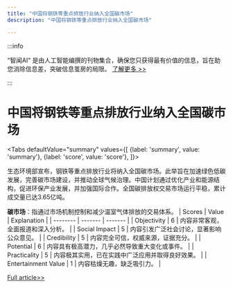 ```yaml
---
title: "中国将钢铁等重点排放行业纳入全国碳市场"
description: "中国将钢铁等重点排放行业纳入全国碳市场"

---
```



:::info

“智闻AI“ 是由人工智能编撰的刊物集合，确保您只获得最有价值的信息，旨在助您消除信息差，突破信息茧房的局限。  [了解更多 >>](/)

:::

# 中国将钢铁等重点排放行业纳入全国碳市场


<Tabs
	defaultValue="summary"
	values={[
	{label: 'summary', value: 'summary'},
	{label: 'score', value: 'score'},
]}>
<TabItem value="summary">


生态环境部宣布，钢铁等重点排放行业将纳入全国碳市场。此举旨在加速绿色低碳发展，完善碳市场建设，并推动全球气候治理。中国计划通过优化产业和能源结构，促进环保产业发展，并加强国际合作。全国碳排放权交易市场运行平稳，累计成交量已达3.65亿吨。

**碳市场**：指通过市场机制控制和减少温室气体排放的交易体系。
</TabItem>
<TabItem value="score">
	| Scores     | Value   | Explanation |
	| -------- | ------- | ------- |
	| Objectivity  | 6    | 内容非常客观，全面报道和深入分析。    |
	| Social Impact | 5     | 内容引发广泛社会讨论，显著影响公众意见。    |
	| Credibility    | 5    | 内容完全可信，权威来源，证据充分。    |
	| Potential    | 6    | 内容具有极高潜力，几乎必然导致重大变化或事件。    |
	| Practicality    | 5    | 内容极其实用，已在实践中广泛应用并取得良好效果。    |
	| Entertainment Value    | 1    | 内容枯燥无趣，缺乏吸引力。    |
</TabItem>
</Tabs>

[Full article>>](https://readhub.cn/topic/8cjGWedpB2f)
